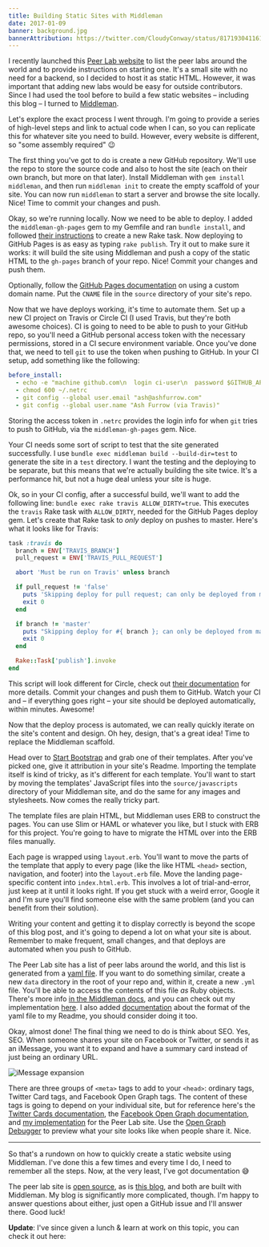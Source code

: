 ```yaml
---
title: Building Static Sites with Middleman
date: 2017-01-09
banner: background.jpg
bannerAttribution: https://twitter.com/CloudyConway/status/817193041161232385
---
```



I recently launched this [Peer Lab website](http://peerlab.community) to list the peer labs around the world and to provide instructions on starting one. It's a small site with no need for a backend, so I decided to host it as static HTML. However, it was important that adding new labs would be easy for outside contributors. Since I had used the tool before to build a few static websites – including this blog – I turned to [Middleman](https://middlemanapp.com).

Let's explore the exact process I went through. I'm going to provide a series of high-level steps and link to actual code when I can, so you can replicate this for whatever site you need to build. However, every website is different, so "some assembly required" 😉


The first thing you've got to do is create a new GitHub repository. We'll use the repo to store the source code and also to host the site (each on their own branch, but more on that later). Install Middleman with `gem install middleman`, and then run `middleman init` to create the empty scaffold of your site. You can now run `middleman` to start a server and browse the site locally. Nice! Time to commit your changes and push.

Okay, so we're running locally. Now we need to be able to deploy. I added the `middleman-gh-pages` gem to my Gemfile and ran `bundle install`, and followed [their instructions](https://github.com/edgecase/middleman-gh-pages#installation) to create a new Rake task. Now deploying to GitHub Pages is as easy as typing `rake publish`. Try it out to make sure it works: it will build the site using Middleman and push a copy of the static HTML to the `gh-pages` branch of your repo. Nice! Commit your changes and push them.

Optionally, follow the [GitHub Pages documentation](https://help.github.com/articles/using-a-custom-domain-with-github-pages/) on using a custom domain name. Put the `CNAME` file in the `source` directory of your site's repo.

Now that we have deploys working, it's time to automate them. Set up a new CI project on Travis or Circle CI (I used Travis, but they're both awesome choices). CI is going to need to be able to push to your GitHub repo, so you'll need a GitHub personal access token with the necessary permissions, stored in a CI secure environment variable. Once you've done that, we need to tell `git` to use the token when pushing to GitHub. In your CI setup, add something like the following:

<Wide>

```yaml
before_install:
  - echo -e "machine github.com\n  login ci-user\n  password $GITHUB_API_KEY" >> ~/.netrc
  - chmod 600 ~/.netrc
  - git config --global user.email "ash@ashfurrow.com"
  - git config --global user.name "Ash Furrow (via Travis)"
```

</Wide>

Storing the access token in `.netrc` provides the login info for when `git` tries to push to GitHub, via the `middleman-gh-pages` gem. Nice. 

Your CI needs some sort of script to test that the site generated successfully. I use `bundle exec middleman build --build-dir=test` to generate the site in a `test` directory. I want the testing and the deploying to be separate, but this means that we're actually building the site twice. It's a performance hit, but not a huge deal unless your site is huge.

Ok, so in your CI config, after a successful build, we'll want to add the following line: `bundle exec rake travis ALLOW_DIRTY=true`. This executes the `travis` Rake task with `ALLOW_DIRTY`, needed for the GitHub Pages deploy gem. Let's create that Rake task to _only_ deploy on pushes to master. Here's what it looks like for Travis:

<Wide>

```ruby
task :travis do
  branch = ENV['TRAVIS_BRANCH']
  pull_request = ENV['TRAVIS_PULL_REQUEST']

  abort 'Must be run on Travis' unless branch

  if pull_request != 'false'
    puts 'Skipping deploy for pull request; can only be deployed from master branch.'
    exit 0
  end

  if branch != 'master'
    puts "Skipping deploy for #{ branch }; can only be deployed from master branch."
    exit 0
  end

  Rake::Task['publish'].invoke
end
```

</Wide>

This script will look different for Circle, check out [their documentation](https://circleci.com/docs/environment-variables/) for more details. Commit your changes and push them to GitHub. Watch your CI and – if everything goes right – your site should be deployed automatically, within minutes. Awesome!

Now that the deploy process is automated, we can really quickly iterate on the site's content and design. Oh hey, design, that's a great idea! Time to replace the Middleman scaffold. 

Head over to [Start Bootstrap](https://startbootstrap.com) and grab one of their templates. After you've picked one, give it attribution in your site's Readme. Importing the template itself is kind of tricky, as it's different for each template. You'll want to start by moving the templates' JavaScript files into the `source/javascripts` directory of your Middleman site, and do the same for any images and stylesheets. Now comes the really tricky part.

The template files are plain HTML, but Middleman uses ERB to construct the pages. You can use Slim or HAML or whatever you like, but I stuck with ERB for this project. You're going to have to migrate the HTML over into the ERB files manually.

Each page is wrapped using `layout.erb`. You'll want to move the parts of the template that apply to every page (like the like HTML `<head>` section, navigation, and footer) into the `layout.erb` file. Move the landing page-specific content into `index.html.erb`. This involves a lot of trial-and-error, just keep at it until it looks right. If you get stuck with a weird error, Google it and I'm sure you'll find someone else with the same problem (and you can benefit from their solution).

Writing your content and getting it to display correctly is beyond the scope of this blog post, and it's going to depend a lot on what your site is about. Remember to make frequent, small changes, and that deploys are automated when you push to GitHub.

The Peer Lab site has a list of peer labs around the world, and this list is generated from a [yaml file](https://github.com/ashfurrow/peerlab.community/blob/5792eebad29156ea56f60e7304fd29dba3dbe55a/data/events.yml). If you want to do something similar, create a new `data` directory in the root of your repo and, within it, create a new `.yml` file. You'll be able to access the contents of this file _as_ Ruby objects. There's more info [in the Middleman docs](https://middlemanapp.com/advanced/data_files/#toc), and you can check out my implementation [here](https://github.com/ashfurrow/peerlab.community/blob/5792eebad29156ea56f60e7304fd29dba3dbe55a/source/find.html.erb#L20-L56). I also added [documentation](https://github.com/ashfurrow/peerlab.community#adding-your-peer-lab) about the format of the yaml file to my Readme, you should consider doing it too.

Okay, almost done! The final thing we need to do is think about SEO. Yes, SEO. When someone shares your site on Facebook or Twitter, or sends it as an iMessage, you want it to expand and have a summary card instead of just being an ordinary URL. 

![iMessage expansion](imessage.png)

There are three groups of `<meta>` tags to add to your `<head>`: ordinary tags, Twitter Card tags, and Facebook Open Graph tags. The content of these tags is going to depend on your individual site, but for reference here's the [Twitter Cards documentation](https://dev.twitter.com/cards/overview), the [Facebook Open Graph documentation](https://developers.facebook.com/docs/sharing/opengraph), and [my implementation](https://github.com/ashfurrow/peerlab.community/blob/5792eebad29156ea56f60e7304fd29dba3dbe55a/source/layouts/layout.erb#L8-L34) for the Peer Lab site. Use the [Open Graph Debugger](https://developers.facebook.com/tools/debug/) to preview what your site looks like when people share it. Nice.

---

So that's a rundown on how to quickly create a static website using Middleman. I've done this a few times and every time I do, I need to remember all the steps. Now, at the very least, I've got documentation 😅

The peer lab site is [open source](https://github.com/ashfurrow/peerlab.community), as is [this blog](https://github.com/ashfurrow/blog), and both are built with Middleman. My blog is significantly more complicated, though. I'm happy to answer questions about either, just open a GitHub issue and I'll answer there. Good luck!

**Update**: I've since given a lunch & learn at work on this topic, you can check it out here:

<Wide>

<YouTube videoID='yoGielteT64' />

</Wide>

  